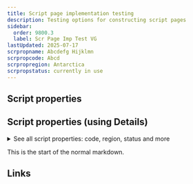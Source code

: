 ```yaml
---
title: Script page implementation testing
description: Testing options for constructing script pages
sidebar:
  order: 9800.3
  label: Scr Page Imp Test VG
lastUpdated: 2025-07-17
scrpropname: Abcdefg Hijklmn
scrpropcode: Abcd
scrpropregion: Antarctica
scrpropstatus: currently in use
---
```



## Script properties

<ScriptInfo />

## Script properties (using Details)

<details>
<summary> See all script properties: code, region, status and more</summary>
<ScriptInfo />
</details>

This is the start of the normal markdown.

## Links

<ScriptRemoteLinks />

